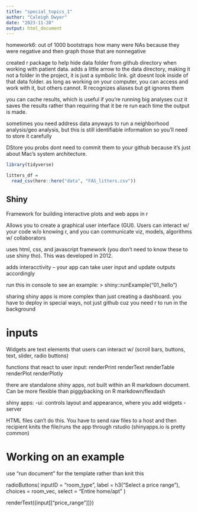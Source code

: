 ```yaml
---
title: "special_topics_1"
author: "Caleigh Dwyer"
date: "2023-11-28"
output: html_document
---
```


homework6: out of 1000 bootstraps how many were NAs because they were negative and then graph those that are nonnegative

created r package to help hide data folder from github directory when working with patient data. adds a little arrow to the data directory, making it not a folder in the project, it is just a symbolic link. git doesnt look inside of that data folder. as long as working on your computer, you can access and work with it, but others cannot. R recognizes aliases but git ignores them

you can cache results, which is useful if you're running big analyses cuz it saves the results rather than requiring that it be re run each time the output is made.

sometimes you need address data anyways to run a neighborhood analysis/geo analysis, but this is still identifiable information so you'll need to store it carefully

DStore you probs dont need to commit them to your github because it's just about Mac's system architecture. 

```r
library(tidyverse)
```

```r
litters_df = 
  read_csv(here::here("data", "FAS_litters.csv"))
```

## Shiny

Framework for building interactive plots and web apps in r

Allows you to create a graphical user interface (GUI). Users can interact w/ your code w/o knowing r, and you can communicate viz, models, algorithms w/ collaborators

uses html, css, and javascript framework (you don't need to know these to use shiny tho). This was developed in 2012.

adds interacctivity -- your app can take user input and update outputs accordingly

run this in console to see an example: > shiny::runExample("01_hello")

sharing shiny apps is more complex than just creating a dashboard. you have to deploy in special ways, not just github cuz you need r to run in the background

# inputs
Widgets are text elements that users can interact w/  (scroll bars, buttons, text, slider, radio buttons)

functions that react to user input:
renderPrint
renderText
renderTable
renderPlot
renderPlotly

there are standalone shiny apps, not built within an R markdown document. Can be more flexible than piggybacking on R markdown/flexdash

shiny apps:
-ui: controls layout and appearance, where you add widgets
-server

HTML files can't do this. You have to send raw files to a host and then recipient knits the file/runs the app through rstudio
(shinyapps.io is pretty common)


# Working on an example
use "run document" for the template rather than knit this

radioButtons(
  inputID = "room_type",
  label = h3("Select a price range"),
  choices = room_vec,
  select = "Entire home/apt"
)

renderText({input[["price_range"]]})

